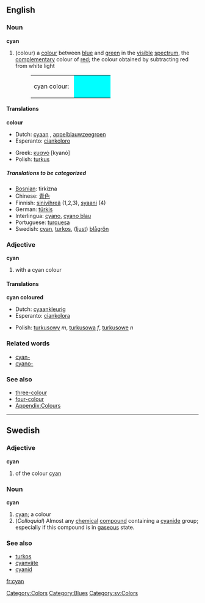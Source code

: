 {{Wikipedia}}
==English==
===Noun===
'''cyan'''

#<!--NColour-->(colour) a [[colour]] between [[blue]] and [[green]] in the [[visible]] [[spectrum]], the [[complementary]] colour of [[red]]; the colour obtained by subtracting red from white light
#:<table><tr><td>cyan colour:&nbsp;</td><td bgcolor="#00FFFF" width="80">&nbsp; </td></tr></table>

====Translations====
<!--NColour-->'''colour'''
{{top}}
*Dutch: [[cyaan]] {{n}}, [[appelblauwzeegroen]] {{n}}
*Esperanto: [[ciankoloro]]
{{mid}}
*Greek: [[κυανό]] [kyanó] {{n}}
*Polish: [[turkus]] {{m}}
{{bottom}}

=====Translations to be categorized=====
{{checktrans}}
<!--Remove this section once all of the translations below have been moved into the tables above.-->
*[[Bosnian]]: tirkizna {{f}}
*Chinese: [[青色]]
*Finnish: [[sinivihreä]] (1,2,3), [[syaani]] (4)
*German: [[türkis]]
*Interlingua: [[cyano]], [[cyano blau]]
*Portuguese: [[turquesa]]
*Swedish: [[cyan]], [[turkos]], ([[ljust]]) [[blågrön]]

===Adjective===
'''cyan'''

#<!--AdjColour--> with a cyan colour

====Translations====
<!--AdjColour--> '''cyan coloured'''
{{top}}
*Dutch: [[cyaankleurig]]
*Esperanto: [[ciankolora]]
{{mid}}
*Polish: [[turkusowy]] ''m'', [[turkusowa]] ''f'', [[turkusowe]] ''n''
{{bottom}}

===Related words===
*[[cyan-]]
*[[cyano-]]

===See also===
*[[three-colour]]
*[[four-colour]]
*[[Wiktionary_Appendix:Colours|Appendix:Colours]]

[[Category:Colors]]
[[Category:Blues]]

----
==Swedish==
===Adjective===
'''cyan'''

#<!--AdjColour--> of the colour [[cyan#English|cyan]]

===Noun===
'''cyan'''

#<!--NColour--> [[cyan#English|cyan]]; a colour
#<!--NWithCyanide--> (''Colloquial'') Almost any [[chemical]] [[compound]] containing a [[cyanide]] group; especially if this compound is in [[gaseous]] state.

===See also===
*[[turkos]]
*[[cyanväte]]
*[[cyanid]]

[[Category:sv:Colors]]

[[fr:cyan]]
